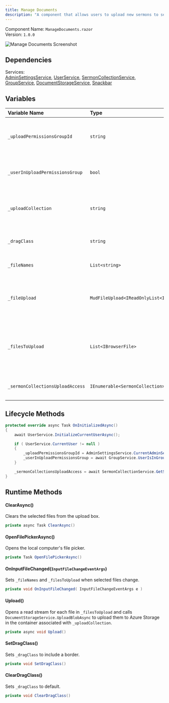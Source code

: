 ```yaml
---
title: Manage Documents
description: "A component that allows users to upload new sermons to sermon collections."
---
```


Component Name: `ManageDocuments.razor`    
Version: `1.0.0`

<img
  src="managedocuments-demo.png"
  alt="Manage Documents Screenshot"
/>

## Dependencies
Services: <br />[AdminSettingsService](../services/adminsettingsservice), [UserService](../services/userservice), [SermonCollectionService](../services/sermoncollectionservice), [GroupService](../services/groupservice), [DocumentStorageService](../services/documentstorageservice), [Snackbar](https://mudblazor.com/api/snackbarservice#pages)

## Variables
| Variable Name | Type   | Description |  
| :-------------- | :------ | :----------- |  
| `_uploadPermissionsGroupId`   | `string` | The `Guid` of the general upload permissions group, retrieved from `AdminSettings` | 
| `_userInUploadPermissionsGroup`   | `bool` | Indicates whether current user has general upload permissions |  
| `_uploadCollection`   | `string` | The `IndexIdentifier` of the sermon collection selected for uploading files |  
| `_dragClass`   | `string` | The class applied when dragging & dropping a file |  
| `_fileNames`   | `List<string>` | A list of the drag & dropped files' names |  
| `_fileUpload`   | `MudFileUpload<IReadOnlyList<IBrowserFile>>?` | A representation of the `MudFileUpload` element that handles uploading files |  
| `_filesToUpload`   | `List<IBrowserFile>` | A list of `IBrowserFile`, each of which will need to be opened in a read stream & uploaded to Azure storage |  
| `_sermonCollectionsUploadAccess`   | `IEnumerable<SermonCollection>` | The sermon collections that are available for uploading files |    

## Lifecycle Methods
```csharp
protected override async Task OnInitializedAsync()
{
    await UserService.InitializeCurrentUserAsync();

    if ( UserService.CurrentUser != null )
    {
        _uploadPermissionsGroupId = AdminSettingsService.CurrentAdminSettings?.UploadPermissionsGroupId ?? "";
        _userInUploadPermissionsGroup = await GroupService.UserIsInGroup( UserService.CurrentUser.Id, _uploadPermissionsGroupId );
    }

    _sermonCollectionsUploadAccess = await SermonCollectionService.GetSermonCollectionsByUploadPermissionsAsync();
}
```

## Runtime Methods
#### ClearAsync()
Clears the selected files from the upload box.
```csharp
private async Task ClearAsync()
```

#### OpenFilePickerAsync()
Opens the local computer's file picker.
```csharp
private Task OpenFilePickerAsync()
```

#### OnInputFileChanged(`InputFileChangeEventArgs`)
Sets `_fileNames` and `_filesToUpload` when selected files change.
```csharp
private void OnInputFileChanged( InputFileChangeEventArgs e )
```

#### Upload()
Opens a read stream for each file in `_filesToUpload` and calls `DocumentStorageService.UploadBlobAsync` to upload them to Azure Storage in the container associated with `_uploadCollection`.
```csharp
private async void Upload()
```

#### SetDragClass()
Sets `_dragClass` to include a border.
```csharp
private void SetDragClass()
```

#### ClearDragClass()
Sets `_dragClass` to default.
```csharp
private void ClearDragClass()
```